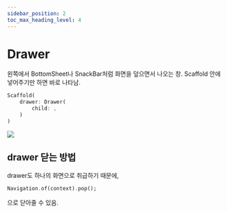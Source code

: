 ```yaml
---
sidebar_position: 2
toc_max_heading_level: 4
---
```


# Drawer
왼쪽에서 BottomSheet나 SnackBar처럼 화면을 덮으면서 나오는 창. Scaffold 안에 넣어주기만 하면 바로 나타남.
```dart
Scaffold(
    drawer: Drawer(
        child: ,
    )
)
```

<div style={{textAlign: "center"}}>
<img src={require("./img/drawer/drawer.gif").default} style={{width:300}}/>
</div>

## drawer 닫는 방법
drawer도 하나의 화면으로 취급하기 때문에, 
```dart
Navigation.of(context).pop();
```
으로 닫아줄 수 있음.
